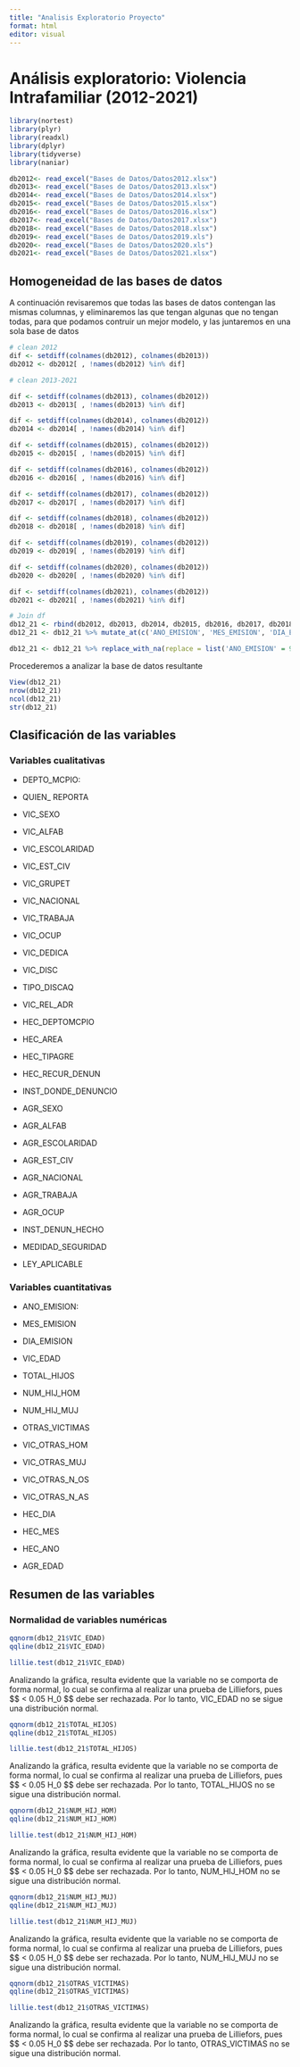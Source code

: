 ```yaml
---
title: "Analisis Exploratorio Proyecto"
format: html
editor: visual
---
```


# Análisis exploratorio: Violencia Intrafamiliar (2012-2021)

```r
library(nortest)
library(plyr)
library(readxl)
library(dplyr)
library(tidyverse)
library(naniar)
```

```r
db2012<- read_excel("Bases de Datos/Datos2012.xlsx")
db2013<- read_excel("Bases de Datos/Datos2013.xlsx")
db2014<- read_excel("Bases de Datos/Datos2014.xlsx")
db2015<- read_excel("Bases de Datos/Datos2015.xlsx")
db2016<- read_excel("Bases de Datos/Datos2016.xlsx")
db2017<- read_excel("Bases de Datos/Datos2017.xlsx")
db2018<- read_excel("Bases de Datos/Datos2018.xlsx")
db2019<- read_excel("Bases de Datos/Datos2019.xls")
db2020<- read_excel("Bases de Datos/Datos2020.xls")
db2021<- read_excel("Bases de Datos/Datos2021.xlsx")
```

## Homogeneidad de las bases de datos

A continuación revisaremos que todas las bases de datos contengan las mismas columnas, y eliminaremos las que tengan algunas que no tengan todas, para que podamos contruir un mejor modelo, y las juntaremos en una sola base de datos

```r
# clean 2012
dif <- setdiff(colnames(db2012), colnames(db2013))
db2012 <- db2012[ , !names(db2012) %in% dif]

# clean 2013-2021

dif <- setdiff(colnames(db2013), colnames(db2012))
db2013 <- db2013[ , !names(db2013) %in% dif]

dif <- setdiff(colnames(db2014), colnames(db2012))
db2014 <- db2014[ , !names(db2014) %in% dif]

dif <- setdiff(colnames(db2015), colnames(db2012))
db2015 <- db2015[ , !names(db2015) %in% dif]

dif <- setdiff(colnames(db2016), colnames(db2012))
db2016 <- db2016[ , !names(db2016) %in% dif]

dif <- setdiff(colnames(db2017), colnames(db2012))
db2017 <- db2017[ , !names(db2017) %in% dif]

dif <- setdiff(colnames(db2018), colnames(db2012))
db2018 <- db2018[ , !names(db2018) %in% dif]

dif <- setdiff(colnames(db2019), colnames(db2012))
db2019 <- db2019[ , !names(db2019) %in% dif]

dif <- setdiff(colnames(db2020), colnames(db2012))
db2020 <- db2020[ , !names(db2020) %in% dif]

dif <- setdiff(colnames(db2021), colnames(db2012))
db2021 <- db2021[ , !names(db2021) %in% dif]

# Join df
db12_21 <- rbind(db2012, db2013, db2014, db2015, db2016, db2017, db2018, db2019, db2020, db2021)
db12_21 <- db12_21 %>% mutate_at(c('ANO_EMISION', 'MES_EMISION', 'DIA_EMISION', 'VIC_EDAD', 'TOTAL_HIJOS', 'NUM_HIJ_HOM', 'NUM_HIJ_MUJ', 'OTRAS_VICTIMAS', 'VIC_OTRAS_HOM', 'VIC_OTRAS_MUJ', 'VIC_OTRAS_N_OS', 'VIC_OTRAS_N_AS', 'HEC_DIA', 'HEC_MES', 'HEC_ANO', 'AGR_EDAD'), as.numeric)

db12_21 <- db12_21 %>% replace_with_na(replace = list('ANO_EMISION' = 99, 'MES_EMISION' = 99, 'DIA_EMISION' = 99, 'VIC_EDAD' = 99, 'TOTAL_HIJOS' = 99, 'NUM_HIJ_HOM' = 99, 'NUM_HIJ_MUJ' = 99, 'OTRAS_VICTIMAS' = 99, 'VIC_OTRAS_HOM' = 99, 'VIC_OTRAS_MUJ' = 99, 'VIC_OTRAS_N_OS' = 99, 'VIC_OTRAS_N_AS' = 99, 'HEC_DIA' = 99, 'HEC_MES' = 99, 'HEC_ANO' = 99, 'AGR_EDAD' = 99))

```

Procederemos a analizar la base de datos resultante

```r
View(db12_21)
nrow(db12_21) 
ncol(db12_21) 
str(db12_21)

```

## Clasificación de las variables

### Variables cualitativas

-   DEPTO_MCPIO:

-   QUIEN\_ REPORTA

-   VIC_SEXO

-   VIC_ALFAB

-   VIC_ESCOLARIDAD

-   VIC_EST_CIV

-   VIC_GRUPET

-   VIC_NACIONAL

-   VIC_TRABAJA

-   VIC_OCUP

-   VIC_DEDICA

-   VIC_DISC

-   TIPO_DISCAQ

-   VIC_REL_ADR

-   HEC_DEPTOMCPIO

-   HEC_AREA

-   HEC_TIPAGRE

-   HEC_RECUR_DENUN

-   INST_DONDE_DENUNCIO

-   AGR_SEXO

-   AGR_ALFAB

-   AGR_ESCOLARIDAD

-   AGR_EST_CIV

-   AGR_NACIONAL

-   AGR_TRABAJA

-   AGR_OCUP

-   INST_DENUN_HECHO

-   MEDIDAD_SEGURIDAD

-   LEY_APLICABLE

### Variables cuantitativas

-   ANO_EMISION:

-   MES_EMISION

-   DIA_EMISION

-   VIC_EDAD

-   TOTAL_HIJOS

-   NUM_HIJ_HOM

-   NUM_HIJ_MUJ

-   OTRAS_VICTIMAS

-   VIC_OTRAS_HOM

-   VIC_OTRAS_MUJ

-   VIC_OTRAS_N\_OS

-   VIC_OTRAS_N\_AS

-   HEC_DIA

-   HEC_MES

-   HEC_ANO

-   AGR_EDAD

## Resumen de las variables

### Normalidad de variables numéricas

```r
qqnorm(db12_21$VIC_EDAD)
qqline(db12_21$VIC_EDAD)

lillie.test(db12_21$VIC_EDAD)
```

Analizando la gráfica, resulta evidente que la variable no se comporta de forma normal, lo cual se confirma al realizar una prueba de Lilliefors, pues \$\$ \text{p-value} \< 0.05 \implies H_0 \$\$ debe ser rechazada. Por lo tanto, VIC_EDAD no se sigue una distribución normal.

```r
qqnorm(db12_21$TOTAL_HIJOS)
qqline(db12_21$TOTAL_HIJOS)

lillie.test(db12_21$TOTAL_HIJOS)
```

Analizando la gráfica, resulta evidente que la variable no se comporta de forma normal, lo cual se confirma al realizar una prueba de Lilliefors, pues \$\$ \text{p-value} \< 0.05 \implies H_0 \$\$ debe ser rechazada. Por lo tanto, TOTAL_HIJOS no se sigue una distribución normal.

```r
qqnorm(db12_21$NUM_HIJ_HOM)
qqline(db12_21$NUM_HIJ_HOM)

lillie.test(db12_21$NUM_HIJ_HOM)
```

Analizando la gráfica, resulta evidente que la variable no se comporta de forma normal, lo cual se confirma al realizar una prueba de Lilliefors, pues \$\$ \text{p-value} \< 0.05 \implies H_0 \$\$ debe ser rechazada. Por lo tanto, NUM_HIJ_HOM no se sigue una distribución normal.

```r
qqnorm(db12_21$NUM_HIJ_MUJ)
qqline(db12_21$NUM_HIJ_MUJ)

lillie.test(db12_21$NUM_HIJ_MUJ)
```

Analizando la gráfica, resulta evidente que la variable no se comporta de forma normal, lo cual se confirma al realizar una prueba de Lilliefors, pues \$\$ \text{p-value} \< 0.05 \implies H_0 \$\$ debe ser rechazada. Por lo tanto, NUM_HIJ_MUJ no se sigue una distribución normal.

```r
qqnorm(db12_21$OTRAS_VICTIMAS)
qqline(db12_21$OTRAS_VICTIMAS)

lillie.test(db12_21$OTRAS_VICTIMAS)
```

Analizando la gráfica, resulta evidente que la variable no se comporta de forma normal, lo cual se confirma al realizar una prueba de Lilliefors, pues \$\$ \text{p-value} \< 0.05 \implies H_0 \$\$ debe ser rechazada. Por lo tanto, OTRAS_VICTIMAS no se sigue una distribución normal.
